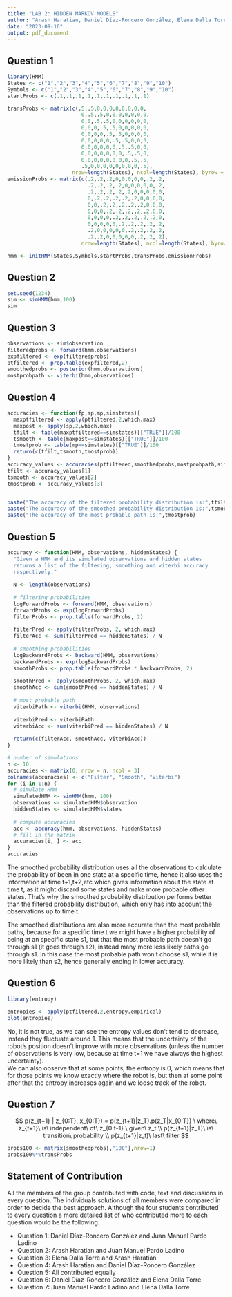 ```yaml
---
title: "LAB 2: HIDDEN MARKOV MODELS"
author: "Arash Haratian, Daniel Díaz-Roncero González, Elena Dalla Torre & Juan Manuel Pardo Ladino"
date: "2023-09-16"
output: pdf_document
---
```


## Question 1  
  
   
  
```r
library(HMM)
States <- c("1","2","3","4","5","6","7","8","9","10")
Symbols <- c("1","2","3","4","5","6","7","8","9","10")
startProbs <- c(.1,.1,.1,.1,.1,.1,.1,.1,.1,.1)

transProbs <- matrix(c(.5,.5,0,0,0,0,0,0,0,0,
                        0,.5,.5,0,0,0,0,0,0,0,
                        0,0,.5,.5,0,0,0,0,0,0,
                        0,0,0,.5,.5,0,0,0,0,0,
                        0,0,0,0,.5,.5,0,0,0,0,
                        0,0,0,0,0,.5,.5,0,0,0,
                        0,0,0,0,0,0,.5,.5,0,0,
                        0,0,0,0,0,0,0,.5,.5,0,
                        0,0,0,0,0,0,0,0,.5,.5,
                        .5,0,0,0,0,0,0,0,0,.5), 
                     nrow=length(States), ncol=length(States), byrow = TRUE)
emissionProbs <- matrix(c(.2,.2,.2,0,0,0,0,0,.2,.2,
                          .2,.2,.2,.2,0,0,0,0,0,.2,
                          .2,.2,.2,.2,.2,0,0,0,0,0,
                          0,.2,.2,.2,.2,.2,0,0,0,0,
                          0,0,.2,.2,.2,.2,.2,0,0,0,
                          0,0,0,.2,.2,.2,.2,.2,0,0,
                          0,0,0,0,.2,.2,.2,.2,.2,0,
                          0,0,0,0,0,.2,.2,.2,.2,.2,
                          .2,0,0,0,0,0,.2,.2,.2,.2,
                          .2,.2,0,0,0,0,0,.2,.2,.2), 
                        nrow=length(States), ncol=length(States), byrow = TRUE)

hmm <- initHMM(States,Symbols,startProbs,transProbs,emissionProbs)
```
  

## Question 2  
  
  
```r
set.seed(1234)
sim <- simHMM(hmm,100)
sim

```
  


  
## Question 3  
  
  
```r
observations <- sim$observation
filteredprobs <- forward(hmm,observations)
expfiltered <- exp(filteredprobs)
ptfiltered <- prop.table(expfiltered,2)
smoothedprobs <- posterior(hmm,observations)
mostprobpath <- viterbi(hmm,observations)
```
   
  
## Question 4  
  
  
```r
accuracies <- function(fp,sp,mp,simstates){
  maxptfiltered <- apply(ptfiltered,2,which.max)
  maxpost <- apply(sp,2,which.max)
  tfilt <- table(maxptfiltered==simstates)[["TRUE"]]/100
  tsmooth <- table(maxpost==simstates)[["TRUE"]]/100
  tmostprob <- table(mp==simstates)[["TRUE"]]/100
  return(c(tfilt,tsmooth,tmostprob))
}
accuracy_values <- accuracies(ptfiltered,smoothedprobs,mostprobpath,sim$states)
tfilt <- accuracy_values[1]
tsmooth <- accuracy_values[2]
tmostprob <- accuracy_values[3]


paste("The accuracy of the filtered probability distribution is:",tfilt)
paste("The accuracy of the smoothed probability distribution is:",tsmooth)
paste("The accuracy of the most probable path is:",tmostprob)

```
  

## Question 5  
  
```r

accuracy <- function(HMM, observations, hiddenStates) {
  "Given a HMM and its simulated observations and hidden states
  returns a list of the filtering, smoothing and viterbi accuracy
  respectively."
 
  N <- length(observations)
 
  # filtering probabilities
  logForwardProbs <- forward(HMM, observations)
  forwardProbs <- exp(logForwardProbs)
  filterProbs <- prop.table(forwardProbs, 2)
 
  filterPred <- apply(filterProbs, 2, which.max)
  filterAcc <- sum(filterPred == hiddenStates) / N
 
  # smoothing probabilities
  logBackwardProbs <- backward(HMM, observations)
  backwardProbs <- exp(logBackwardProbs)
  smoothProbs <- prop.table(forwardProbs * backwardProbs, 2)
 
  smoothPred <- apply(smoothProbs, 2, which.max)
  smoothAcc <- sum(smoothPred == hiddenStates) / N
 
  # most probable path
  viterbiPath <- viterbi(HMM, observations)
 
  viterbiPred <- viterbiPath
  viterbiAcc <- sum(viterbiPred == hiddenStates) / N
 
  return(c(filterAcc, smoothAcc, viterbiAcc))
}

# number of simulations
n <- 10
accuracies <- matrix(0, nrow = n, ncol = 3)
colnames(accuracies) <- c("Filter", "Smooth", "Viterbi")
for (i in 1:n) {
  # simulate HMM
  simulatedHMM <- simHMM(hmm, 100)
  observations <- simulatedHMM$observation
  hiddenStates <- simulatedHMM$states
 
  # compute accuracies
  acc <- accuracy(hmm, observations, hiddenStates)
  # fill in the matrix
  accuracies[i, ] <- acc
}
accuracies
```

The smoothed probability distribution uses all the observations to calculate the probability of been in one state at a specific time, hence it also uses the information at time t+1,t+2,etc which gives information about the state at time t, as it might discard some states and make more probable other states. That's why the smoothed probability distribution performs better than the filtered probability distribution, which only has into account the observations up to time t.  
  
The smoothed distributions are also more accurate than the most probable paths, because for a specific time t we might have a higher probability of being at an specific state s1, but that the most probable path doesn't go through s1 (it goes through s2), instead many more less likely paths go through s1. In this case the most probable path won't choose s1, while it is more likely than s2, hence generally ending in lower accuracy.   
  

## Question 6  
  
```r
library(entropy)

entropies <- apply(ptfiltered,2,entropy.empirical)
plot(entropies) 
```
  
No, it is not true, as we can see the entropy values don't tend to decrease, instead they fluctuate around 1. This means that the uncertainty of the robot's position doesn't improve with more  observations (unless the number of observations is very low, because at time t=1 we have always the highest uncertainty).  
We can also observe that at some points, the entropy is 0, which means that for those points we know exactly where the robot is, but then at some point after that the entropy increases again and we loose track of the robot.  
  
## Question 7  
  
$$  
p(z_{t+1} | z_{0:T}, x_{0:T}) = p(z_{t+1}|z_T).p(z_T|x_{0:T}) \ where\ z_{t+1}\ is\ independent\ of\ z_{0:t-1} \ given\ z_t
\\
p(z_{t+1}|z_T)\ is\  transition\ probability
\\
p(z_{t+1}|z_t)\ last\ filter
$$


```r

probs100 <- matrix(smoothedprobs[,"100"],nrow=1)
probs100%*%transProbs
```

## Statement of Contribution

All the members of the group contributed with code, text and discussions in every question. The individuals solutions of all members were compared in order to decide the best approach. Although the four students contributed to every question a more detailed list of who contributed more to each question would be the following:  

  - Question 1: Daniel Díaz-Roncero González and Juan Manuel Pardo Ladino 
  - Question 2: Arash Haratian and Juan Manuel Pardo Ladino      
  - Question 3: Elena Dalla Torre  and Arash Haratian       
  - Question 4: Arash Haratian and Daniel Díaz-Roncero González   
  - Question 5: All contributed equally     
  - Question 6: Daniel Díaz-Roncero González and Elena Dalla Torre   
  - Question 7: Juan Manuel Pardo Ladino and Elena Dalla Torre   
